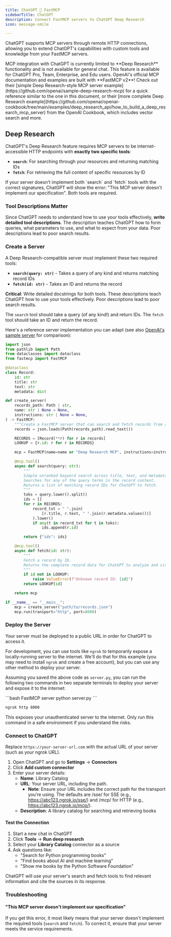 ```yaml
---
title: ChatGPT 🤝 FastMCP
sidebarTitle: ChatGPT
description: Connect FastMCP servers to ChatGPT Deep Research
icon: message-smile

---
```


ChatGPT supports MCP servers through remote HTTP connections, allowing you to extend ChatGPT's capabilities with custom tools and knowledge from your FastMCP servers.

<Note>
MCP integration with ChatGPT is currently limited to **Deep Research** functionality and is not available for general chat. This feature is available for ChatGPT Pro, Team, Enterprise, and Edu users.
</Note>

<Tip>
OpenAI's official MCP documentation and examples are built with **FastMCP v2**! Check out their [simple Deep Research-style MCP server example](https://github.com/openai/sample-deep-research-mcp) for a quick reference similar to the one in this document, or their [more complete Deep Research example](https://github.com/openai/openai-cookbook/tree/main/examples/deep_research_api/how_to_build_a_deep_research_mcp_server) from the OpenAI Cookbook, which includes vector search and more.
</Tip>

## Deep Research

ChatGPT's Deep Research feature requires MCP servers to be internet-accessible HTTP endpoints with **exactly two specific tools**:

- **`search`**: For searching through your resources and returning matching IDs
- **`fetch`**: For retrieving the full content of specific resources by ID

<Warning>
If your server doesn't implement both `search` and `fetch` tools with the correct signatures, ChatGPT will show the error: "This MCP server doesn't implement our specification". Both tools are required.
</Warning>

### Tool Descriptions Matter

Since ChatGPT needs to understand how to use your tools effectively, **write detailed tool descriptions**. The description teaches ChatGPT how to form queries, what parameters to use, and what to expect from your data. Poor descriptions lead to poor search results.

### Create a Server

A Deep Research-compatible server must implement these two required tools:

- **`search(query: str)`** - Takes a query of any kind and returns matching record IDs
- **`fetch(id: str)`** - Takes an ID and returns the record

**Critical**: Write detailed docstrings for both tools. These descriptions teach ChatGPT how to use your tools effectively. Poor descriptions lead to poor search results.

The `search` tool should take a query (of any kind!) and return IDs. The `fetch` tool should take an ID and return the record.

Here's a reference server implementation you can adapt (see also [OpenAI's sample server](https://github.com/openai/sample-deep-research-mcp) for comparison):

```python server.py [expandable]
import json
from pathlib import Path
from dataclasses import dataclass
from fastmcp import FastMCP

@dataclass
class Record:
    id: str
    title: str
    text: str
    metadata: dict

def create_server(
    records_path: Path | str,
    name: str | None = None,
    instructions: str | None = None,
) -> FastMCP:
    """Create a FastMCP server that can search and fetch records from a JSON file."""
    records = json.loads(Path(records_path).read_text())

    RECORDS = [Record(**r) for r in records]
    LOOKUP = {r.id: r for r in RECORDS}

    mcp = FastMCP(name=name or "Deep Research MCP", instructions=instructions)

    @mcp.tool()
    async def search(query: str):
        """
        Simple unranked keyword search across title, text, and metadata.
        Searches for any of the query terms in the record content.
        Returns a list of matching record IDs for ChatGPT to fetch.
        """
        toks = query.lower().split()
        ids = []
        for r in RECORDS:
            record_txt = " ".join(
                [r.title, r.text, " ".join(r.metadata.values())]
            ).lower()
            if any(t in record_txt for t in toks):
                ids.append(r.id)

        return {"ids": ids}

    @mcp.tool()
    async def fetch(id: str):
        """
        Fetch a record by ID.
        Returns the complete record data for ChatGPT to analyze and cite.
        """
        if id not in LOOKUP:
            raise ValueError(f"Unknown record ID: {id}")
        return LOOKUP[id]

    return mcp

if __name__ == "__main__":
    mcp = create_server("path/to/records.json")
    mcp.run(transport="http", port=8000)
```

### Deploy the Server

Your server must be deployed to a public URL in order for ChatGPT to access it.

For development, you can use tools like `ngrok` to temporarily expose a locally-running server to the internet. We'll do that for this example (you may need to install `ngrok` and create a free account), but you can use any other method to deploy your server.

Assuming you saved the above code as `server.py`, you can run the following two commands in two separate terminals to deploy your server and expose it to the internet:

<CodeGroup>
```bash FastMCP server
python server.py
```

```bash ngrok
ngrok http 8000
```
</CodeGroup>

<Warning>
This exposes your unauthenticated server to the internet. Only run this command in a safe environment if you understand the risks.
</Warning>

### Connect to ChatGPT

Replace `https://your-server-url.com` with the actual URL of your server (such as your ngrok URL).

1. Open ChatGPT and go to **Settings** → **Connectors**
2. Click **Add custom connector**
3. Enter your server details:
   - **Name**: Library Catalog
   - **URL**: Your server URL, including the path.
        - **Note**: Ensure your URL includes the correct path for the transport you’re using. The defaults are /sse/ for SSE (e.g., https://abc123.ngrok.io/sse/) and /mcp/ for HTTP (e.g., https://abc123.ngrok.io/mcp/).
   - **Description**: A library catalog for searching and retrieving books

#### Test the Connection

1. Start a new chat in ChatGPT
2. Click **Tools** → **Run deep research** 
3. Select your **Library Catalog** connector as a source
4. Ask questions like:
   - "Search for Python programming books"
   - "Find books about AI and machine learning"
   - "Show me books by the Python Software Foundation"

ChatGPT will use your server's search and fetch tools to find relevant information and cite the sources in its response.

### Troubleshooting

#### "This MCP server doesn't implement our specification"


If you get this error, it most likely means that your server doesn't implement the required tools (`search` and `fetch`). To correct it, ensure that your server meets the service requirements.
